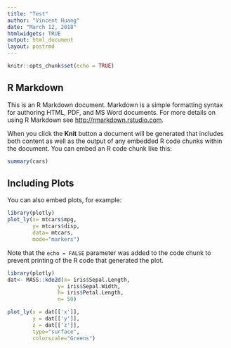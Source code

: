 ```yaml
---
title: "Test"
author: "Vincent Huang"
date: "March 12, 2018"
htmlwidgets: TRUE
output: html_document
layout: postrmd
---
```


```r
knitr::opts_chunk$set(echo = TRUE)
```

## R Markdown

This is an R Markdown document. Markdown is a simple formatting syntax for authoring HTML, PDF, and MS Word documents. For more details on using R Markdown see <http://rmarkdown.rstudio.com>.

When you click the **Knit** button a document will be generated that includes both content as well as the output of any embedded R code chunks within the document. You can embed an R code chunk like this:

```r
summary(cars)
```

## Including Plots

You can also embed plots, for example:

```r

library(plotly)
plot_ly(x= mtcars$mpg,
        y= mtcars$disp,
        data= mtcars,
        mode="markers")

```

Note that the `echo = FALSE` parameter was added to the code chunk to prevent printing of the R code that generated the plot.
```r
library(plotly)
dat<- MASS::kde2d(x= iris$Sepal.Length, 
                y= iris$Sepal.Width, 
                h= iris$Petal.Length, 
                n= 50)

plot_ly(x = dat[['x']],
        y = dat[['y']],
        z = dat[['z']],
        type="surface",
        colorscale="Greens")
```


